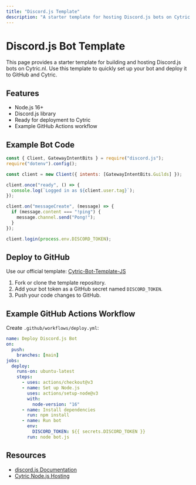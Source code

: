 ```yaml
---
title: "Discord.js Template"
description: "A starter template for hosting Discord.js bots on Cytric.nl"
---
```


# Discord.js Bot Template

This page provides a starter template for building and hosting Discord.js bots on Cytric.nl. Use this template to quickly set up your bot and deploy it to GitHub and Cytric.

## Features

- Node.js 16+
- Discord.js library
- Ready for deployment to Cytric
- Example GitHub Actions workflow

## Example Bot Code

```js
const { Client, GatewayIntentBits } = require("discord.js");
require("dotenv").config();

const client = new Client({ intents: [GatewayIntentBits.Guilds] });

client.once("ready", () => {
  console.log(`Logged in as ${client.user.tag}`);
});

client.on("messageCreate", (message) => {
  if (message.content === "!ping") {
    message.channel.send("Pong!");
  }
});

client.login(process.env.DISCORD_TOKEN);
```

## Deploy to GitHub

Use our official template: [Cytric-Bot-Template-JS](https://github.com/Cytric/Cytric-Bot-Template-JS)

1. Fork or clone the template repository.
2. Add your bot token as a GitHub secret named `DISCORD_TOKEN`.
3. Push your code changes to GitHub.

## Example GitHub Actions Workflow

Create `.github/workflows/deploy.yml`:

```yaml
name: Deploy Discord.js Bot
on:
  push:
    branches: [main]
jobs:
  deploy:
    runs-on: ubuntu-latest
    steps:
      - uses: actions/checkout@v3
      - name: Set up Node.js
        uses: actions/setup-node@v3
        with:
          node-version: "16"
      - name: Install dependencies
        run: npm install
      - name: Run bot
        env:
          DISCORD_TOKEN: ${{ secrets.DISCORD_TOKEN }}
        run: node bot.js
```

## Resources

- [discord.js Documentation](https://discord.js.org/#/docs/main/stable/general/welcome)
- [Cytric Node.js Hosting](https://Cytric.nl)
